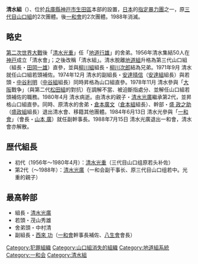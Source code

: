 {{unreferenced|time=2015-08-17T05:23:50+00:00}}
{{Japanese|japanese=清水組|kana=しみずぐみ|romaji=Shimizu-gumi}}
'''清水組'''（{{lang|ja|清水組}}）、位於[[兵庫縣|兵庫縣]][[神戸市|神戸市]][[生田區|生田區]]本部的設置，[[日本|日本]]的[[指定暴力團|指定暴力團]]之一，原[[三代目山口組|三代目山口組]]的2次團體。後[[一和會|一和會]]的2次團體。1988年消滅。

==略史==
[[第二次世界大戰|第二次世界大戰]]後「[[清水光重|清水光重]]」任「[[地道行雄|地道行雄]]」的舍弟。1956年清水集結50人在[[神戸|神戸]]成立「清水會」；之後改稱「清水組」。清水脫離[[地道組|地道組]]升格為第三代山口組（組長・[[田岡一雄|田岡一雄]]）直參，並與[[柳川組|柳川組]]組長・[[柳川次郎|柳川次郎]]結為兄弟。1971年9月 清水就任山口組若頭補佐。1974年12月 清水的副組長・[[安達晴信|安達晴信]]（[[安達組|安達組]]組長）與若頭・[[中谷利明|中谷利明]]（[[中谷組|中谷組]]組長）同時昇格為山口組直參。1978年11月 清水參與「[[大阪市|大阪]]戰争」（與第二代[[松田組|松田組]]的對抗）在調解不當、被迫斷指處分、並解任山口組若頭補佐的職務。1980年4月 清水病逝。由清水的親子・[[清水光廣|清水光廣]]繼承第2代，並昇格山口組直參。同時、原清水的舍弟・[[倉本廣文|倉本廣文]]（[[倉本組|倉本組]]組長）、幹部・[[盛政之助|盛 政之助]]（[[盛政組|盛政組]]組長）退出清水會、移籍其他團體。1984年6月13日 清水光參與「[[一和會|一和會]]」（會長・[[山本廣|山本 廣]]）就任副幹事長。1988年7月15日 清水光廣退出一和會，清水會亦解散。

==歴代組長==
*初代（1956年～1980年4月）：[[清水光重|清水光重]]（三代目山口组原若头补佐）
*第2代（～1988年）：[[清水光廣|清水光廣]]（一和会副干事长、原三代目山口组若中。光重的親子）

==最高幹部==
*組長・[[清水光廣|清水光廣]]
*若頭・茂山秀雄
*舍弟頭・中村清
*副組長・[[西來功|西來  功]]（[[一和會|一和會]]幹事長補佐、[[八生會|八生會]]會長）

[[Category:犯罪組織|Category:犯罪組織]]
[[Category:山口組消失的組織|Category:山口組消失的組織]]
[[Category:地道組系統|Category:地道組系統]]
[[Category:一和会|Category:一和会]]
[[Category:清水組|Category:清水組]]

{{Japan-org-stub}}